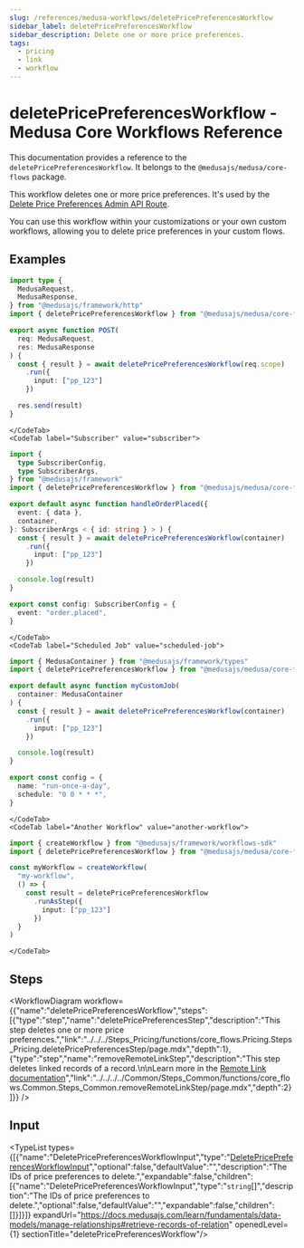 ```yaml
---
slug: /references/medusa-workflows/deletePricePreferencesWorkflow
sidebar_label: deletePricePreferencesWorkflow
sidebar_description: Delete one or more price preferences.
tags:
  - pricing
  - link
  - workflow
---
```



# deletePricePreferencesWorkflow - Medusa Core Workflows Reference

This documentation provides a reference to the `deletePricePreferencesWorkflow`. It belongs to the `@medusajs/medusa/core-flows` package.

This workflow deletes one or more price preferences. It's used by the
[Delete Price Preferences Admin API Route](https://docs.medusajs.com/api/admin#price-preferences\_deletepricepreferencesid).

You can use this workflow within your customizations or your own custom workflows, allowing you to
delete price preferences in your custom flows.

<SourceCodeLink link="https://github.com/medusajs/medusa/blob/0c698194ea8706ccde00f25fd231e9b4ef8ccbe1/packages/core/core-flows/src/pricing/workflows/delete-price-preferences.ts#L29" />

## Examples

<CodeTabs group="workflow-exection">
    <CodeTab label="API Route" value="api-route">
    
```ts title="src/api/workflow/route.ts"
import type {
  MedusaRequest,
  MedusaResponse,
} from "@medusajs/framework/http"
import { deletePricePreferencesWorkflow } from "@medusajs/medusa/core-flows"

export async function POST(
  req: MedusaRequest,
  res: MedusaResponse
) {
  const { result } = await deletePricePreferencesWorkflow(req.scope)
    .run({
      input: ["pp_123"]
    })

  res.send(result)
}
```

    </CodeTab>
    <CodeTab label="Subscriber" value="subscriber">
    
```ts title="src/subscribers/order-placed.ts"
import {
  type SubscriberConfig,
  type SubscriberArgs,
} from "@medusajs/framework"
import { deletePricePreferencesWorkflow } from "@medusajs/medusa/core-flows"

export default async function handleOrderPlaced({
  event: { data },
  container,
}: SubscriberArgs < { id: string } > ) {
  const { result } = await deletePricePreferencesWorkflow(container)
    .run({
      input: ["pp_123"]
    })

  console.log(result)
}

export const config: SubscriberConfig = {
  event: "order.placed",
}
```

    </CodeTab>
    <CodeTab label="Scheduled Job" value="scheduled-job">
    
```ts title="src/jobs/message-daily.ts"
import { MedusaContainer } from "@medusajs/framework/types"
import { deletePricePreferencesWorkflow } from "@medusajs/medusa/core-flows"

export default async function myCustomJob(
  container: MedusaContainer
) {
  const { result } = await deletePricePreferencesWorkflow(container)
    .run({
      input: ["pp_123"]
    })

  console.log(result)
}

export const config = {
  name: "run-once-a-day",
  schedule: "0 0 * * *",
}
```

    </CodeTab>
    <CodeTab label="Another Workflow" value="another-workflow">
    
```ts title="src/workflows/my-workflow.ts"
import { createWorkflow } from "@medusajs/framework/workflows-sdk"
import { deletePricePreferencesWorkflow } from "@medusajs/medusa/core-flows"

const myWorkflow = createWorkflow(
  "my-workflow",
  () => {
    const result = deletePricePreferencesWorkflow
      .runAsStep({
        input: ["pp_123"]
      })
  }
)
```

    </CodeTab>
  </CodeTabs>

## Steps

<WorkflowDiagram workflow={{"name":"deletePricePreferencesWorkflow","steps":[{"type":"step","name":"deletePricePreferencesStep","description":"This step deletes one or more price preferences.","link":"../../../Steps_Pricing/functions/core_flows.Pricing.Steps_Pricing.deletePricePreferencesStep/page.mdx","depth":1},{"type":"step","name":"removeRemoteLinkStep","description":"This step deletes linked records of a record.\n\nLearn more in the [Remote Link documentation](https://docs.medusajs.com/learn/fundamentals/module-links/remote-link#cascade-delete-linked-records)","link":"../../../../Common/Steps_Common/functions/core_flows.Common.Steps_Common.removeRemoteLinkStep/page.mdx","depth":2}]}} />

## Input

<TypeList types={[{"name":"DeletePricePreferencesWorkflowInput","type":"[DeletePricePreferencesWorkflowInput](../../../../types/core_flows.DeletePricePreferencesWorkflowInput/page.mdx)","optional":false,"defaultValue":"","description":"The IDs of price preferences to delete.","expandable":false,"children":[{"name":"DeletePricePreferencesWorkflowInput","type":"`string`[]","description":"The IDs of price preferences to delete.","optional":false,"defaultValue":"","expandable":false,"children":[]}]}]} expandUrl="https://docs.medusajs.com/learn/fundamentals/data-models/manage-relationships#retrieve-records-of-relation" openedLevel={1} sectionTitle="deletePricePreferencesWorkflow"/>
